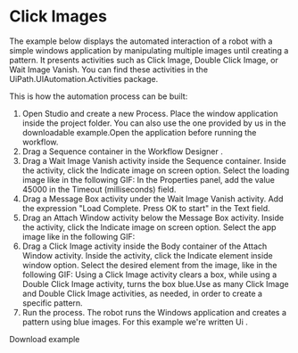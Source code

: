 ﻿# Click Images

The example below displays the automated interaction of a robot with a simple windows
            application by manipulating multiple images until creating a pattern. It presents
            activities such as Click Image, Double Click Image, or Wait Image
                Vanish. You can find these activities in the
                UiPath.UIAutomation.Activities package.

This is how the automation process can be built:

1. Open Studio and create a new
                        Process. Place the window application
                        inside the project folder. You can also use the one provided by us in the
                        downloadable example.Open the application before running the
                        workflow.
2. Drag a Sequence container in
                the Workflow Designer .
3. Drag a Wait Image Vanish
                    activity inside the Sequence container. Inside the activity, click
                        the Indicate image on screen option. Select the loading image like in
                        the following GIF: In the Properties
                        panel, add the value 45000 in the Timeout
                            (milliseconds) field.
4. Drag a Message Box activity
                    under the Wait Image Vanish activity. Add the expression
                            "Load Complete. Press OK to start" in the Text
                        field.
5. Drag an Attach Window
                    activity below the Message Box activity. Inside the activity, click
                        the Indicate image on screen option. Select the app image like in the
                        following GIF:
6. Drag a Click Image activity
                    inside the Body container of the Attach Window activity. Inside the activity, click
                            the Indicate element inside window option. Select the desired
                            element from the image, like in the following GIF: Using a Click
                                    Image activity clears a box, while using a Double Click
                                    Image activity, turns the box blue.Use as many
                                    Click Image and Double Click Image activities, as
                                needed, in order to create a specific pattern.
7. Run the process. The robot runs the
                Windows application and creates a pattern using blue images. For this example we're
                written Ui .

Download example

